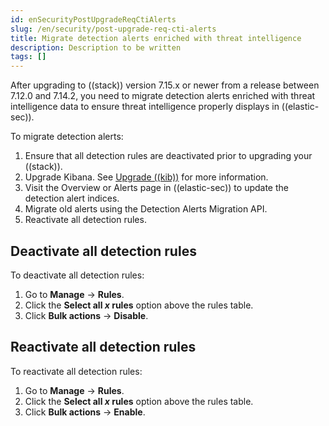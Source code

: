 ```yaml
---
id: enSecurityPostUpgradeReqCtiAlerts
slug: /en/security/post-upgrade-req-cti-alerts
title: Migrate detection alerts enriched with threat intelligence
description: Description to be written
tags: []
---
```


<div id="post-upgrade-req-cti-alerts"></div>

After upgrading to ((stack)) version 7.15.x or newer from a release between 7.12.0 and 7.14.2, you need to migrate detection alerts enriched with threat intelligence data to ensure threat intelligence properly displays in ((elastic-sec)).

To migrate detection alerts:

1. Ensure that all <DocLink id="enSecurityPostUpgradeReqCtiAlerts" section="deactivate-all-detection-rules">detection rules are deactivated</DocLink> prior to upgrading your ((stack)).
1. Upgrade Kibana. See [Upgrade ((kib))](((kibana-ref))/upgrade.html) for more information.
1. Visit the Overview or Alerts page in ((elastic-sec)) to update the detection alert indices.
1. Migrate old alerts using the <DocLink id="enSecuritySignalsMigrationApi">Detection Alerts Migration API</DocLink>.
1. <DocLink id="enSecurityPostUpgradeReqCtiAlerts" section="reactivate-all-detection-rules">Reactivate all detection rules</DocLink>.

<div id="deactivate-detect-rules"></div>

## Deactivate all detection rules

To deactivate all detection rules:

1. Go to **Manage** -> **Rules**.
1. Click the **Select all _x_ rules** option above the rules table.
1. Click **Bulk actions** -> **Disable**.

<div id="reactivate-detect-rules"></div>

## Reactivate all detection rules

To reactivate all detection rules:

1. Go to **Manage** -> **Rules**.
1. Click the **Select all _x_ rules** option above the rules table.
1. Click **Bulk actions** -> **Enable**.

